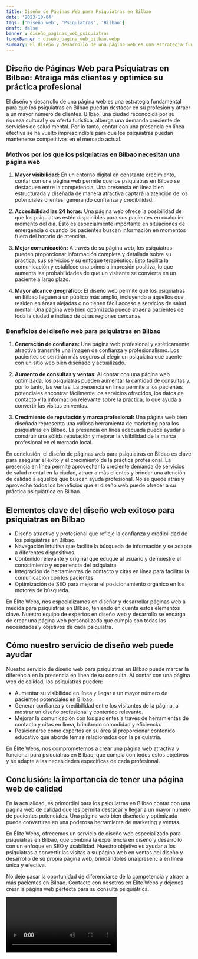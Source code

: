 ```yaml
---
title: Diseño de Páginas Web para Psiquiatras en Bilbao
date: '2023-10-04'
tags: ['Diseño web', 'Psiquiatras', 'Bilbao']
draft: false
banner : diseño_paginas_web_psiquiatras
fondoBanner : diseño_pagina_web_bilbao.webp
summary: El diseño y desarrollo de una página web es una estrategia fundamental para que los psiquiatras en Bilbao puedan destacar en su profesión y atraer a un mayor número de clientes. Bilbao, una ciudad reconocida por su riqueza cultural y su oferta turística, alberga una demanda creciente de servicios de salud mental. Por lo tanto, contar con una presencia en línea efectiva se ha vuelto imprescindible para que los psiquiatras puedan mantenerse competitivos en el mercado actual.
---
```


## Diseño de Páginas Web para Psiquiatras en Bilbao: Atraiga más clientes y optimice su práctica profesional

El diseño y desarrollo de una página web es una estrategia fundamental para que los psiquiatras en Bilbao puedan destacar en su profesión y atraer a un mayor número de clientes. Bilbao, una ciudad reconocida por su riqueza cultural y su oferta turística, alberga una demanda creciente de servicios de salud mental. Por lo tanto, contar con una presencia en línea efectiva se ha vuelto imprescindible para que los psiquiatras puedan mantenerse competitivos en el mercado actual.

### Motivos por los que los psiquiatras en Bilbao necesitan una página web

1. **Mayor visibilidad:** En un entorno digital en constante crecimiento, contar con una página web permite que los psiquiatras en Bilbao se destaquen entre la competencia. Una presencia en línea bien estructurada y diseñada de manera atractiva captará la atención de los potenciales clientes, generando confianza y credibilidad.

2. **Accesibilidad las 24 horas:** Una página web ofrece la posibilidad de que los psiquiatras estén disponibles para sus pacientes en cualquier momento del día. Esto es especialmente importante en situaciones de emergencia o cuando los pacientes buscan información en momentos fuera del horario de atención.

3. **Mejor comunicación:** A través de su página web, los psiquiatras pueden proporcionar información completa y detallada sobre su práctica, sus servicios y su enfoque terapéutico. Esto facilita la comunicación y establece una primera impresión positiva, lo que aumenta las probabilidades de que un visitante se convierta en un paciente a largo plazo.

4. **Mayor alcance geográfico:** El diseño web permite que los psiquiatras en Bilbao lleguen a un público más amplio, incluyendo a aquellos que residen en áreas alejadas o no tienen fácil acceso a servicios de salud mental. Una página web bien optimizada puede atraer a pacientes de toda la ciudad e incluso de otras regiones cercanas.

### Beneficios del diseño web para psiquiatras en Bilbao

1. **Generación de confianza:** Una página web profesional y estéticamente atractiva transmite una imagen de confianza y profesionalismo. Los pacientes se sentirán más seguros al elegir un psiquiatra que cuente con un sitio web bien diseñado y actualizado.

2. **Aumento de consultas y ventas**: Al contar con una página web optimizada, los psiquiatras pueden aumentar la cantidad de consultas y, por lo tanto, las ventas. La presencia en línea permite a los pacientes potenciales encontrar fácilmente los servicios ofrecidos, los datos de contacto y la información relevante sobre la práctica, lo que ayuda a convertir las visitas en ventas.

3. **Crecimiento de reputación y marca profesional:** Una página web bien diseñada representa una valiosa herramienta de marketing para los psiquiatras en Bilbao. La presencia en línea adecuada puede ayudar a construir una sólida reputación y mejorar la visibilidad de la marca profesional en el mercado local.

En conclusión, el diseño de páginas web para psiquiatras en Bilbao es clave para asegurar el éxito y el crecimiento de la práctica profesional. La presencia en línea permite aprovechar la creciente demanda de servicios de salud mental en la ciudad, atraer a más clientes y brindar una atención de calidad a aquellos que buscan ayuda profesional. No se quede atrás y aproveche todos los beneficios que el diseño web puede ofrecer a su práctica psiquiátrica en Bilbao.

<GifSeo />

<Cta />

## Elementos clave del diseño web exitoso para psiquiatras en Bilbao

- Diseño atractivo y profesional que refleje la confianza y credibilidad de los psiquiatras en Bilbao.
- Navegación intuitiva que facilite la búsqueda de información y se adapte a diferentes dispositivos.
- Contenido relevante y original que eduque al usuario y demuestre el conocimiento y experiencia del psiquiatra.
- Integración de herramientas de contacto y citas en línea para facilitar la comunicación con los pacientes.
- Optimización de SEO para mejorar el posicionamiento orgánico en los motores de búsqueda.

En Élite Webs, nos especializamos en diseñar y desarrollar páginas web a medida para psiquiatras en Bilbao, teniendo en cuenta estos elementos clave. Nuestro equipo de expertos en diseño web y desarrollo se encarga de crear una página web personalizada que cumpla con todas las necesidades y objetivos de cada psiquiatra.

## Cómo nuestro servicio de diseño web puede ayudar

Nuestro servicio de diseño web para psiquiatras en Bilbao puede marcar la diferencia en la presencia en línea de su consulta. Al contar con una página web de calidad, los psiquiatras pueden:

- Aumentar su visibilidad en línea y llegar a un mayor número de pacientes potenciales en Bilbao.
- Generar confianza y credibilidad entre los visitantes de la página, al mostrar un diseño profesional y contenido relevante.
- Mejorar la comunicación con los pacientes a través de herramientas de contacto y citas en línea, brindando comodidad y eficiencia.
- Posicionarse como expertos en su área al proporcionar contenido educativo que aborde temas relacionados con la psiquiatría.

En Élite Webs, nos comprometemos a crear una página web atractiva y funcional para psiquiatras en Bilbao, que cumpla con todos estos objetivos y se adapte a las necesidades específicas de cada profesional.

## Conclusión: la importancia de tener una página web de calidad

En la actualidad, es primordial para los psiquiatras en Bilbao contar con una página web de calidad que les permita destacar y llegar a un mayor número de pacientes potenciales. Una página web bien diseñada y optimizada puede convertirse en una poderosa herramienta de marketing y ventas.

En Élite Webs, ofrecemos un servicio de diseño web especializado para psiquiatras en Bilbao, que combina la experiencia en diseño y desarrollo con un enfoque en SEO y usabilidad. Nuestro objetivo es ayudar a los psiquiatras a convertir las visitas a su página web en ventas del diseño y desarrollo de su propia página web, brindándoles una presencia en línea única y efectiva.

No deje pasar la oportunidad de diferenciarse de la competencia y atraer a más pacientes en Bilbao. Contacte con nosotros en Élite Webs y déjenos crear la página web perfecta para su consulta psiquiátrica.

<Video />

<CtaBot job='Psiquiatras' city='Bilbao'/>

<Gmaps query='Bilbao+españa+maps' />